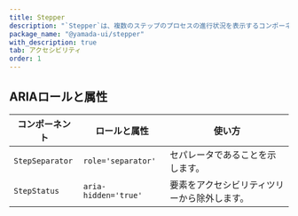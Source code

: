 ```yaml
---
title: Stepper
description: "`Stepper`は、複数のステップのプロセスの進行状況を表示するコンポーネントです。"
package_name: "@yamada-ui/stepper"
with_description: true
tab: アクセシビリティ
order: 1
---
```


## ARIAロールと属性

| コンポーネント  | ロールと属性         | 使い方                                       |
| --------------- | -------------------- | -------------------------------------------- |
| `StepSeparator` | `role='separator'`   | セパレータであることを示します。             |
| `StepStatus`    | `aria-hidden='true'` | 要素をアクセシビリティツリーから除外します。 |
